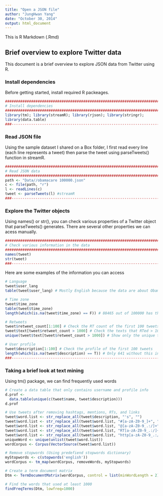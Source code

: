 ```yaml
---
title: "Open a JSON file"
author: "JungHwan Yang"
date: "October 30, 2014"
output: html_document
---
```


This is R Markdown (.Rmd)

## Brief overview to explore Twitter data

This document is a brief overview to explore JSON data from Twitter using R.

### Install dependencies

Before getting started, install required R packeages.

```r
###############################################################################
# Install dependencies
###############################################################################
library(tm); library(streamR); library(rjson); library(stringr); 
library(data.table)
###-------------------------------------------------------------------------###
```

### Read JSON file

Using the sample dataset I shared on a Box folder, I first read every line (each line represents a tweet) then parse the tweet using parseTweets() function in streamR.

```r
###############################################################################
# Read JSON data
###############################################################################
path <- "Data//obamacare 100000.json"
c <- file(path, "r")
l <- readLines(c)
tweet <- parseTweets(l) #streamR
###-------------------------------------------------------------------------###
```

### Explore the Twitter objects

Using names() or str(), you can check various properties of a Twitter object that parseTweets() generates.
There are several other properties we can acess manually.

```r
###############################################################################
# Check various information in the data
###############################################################################
names(tweet)
str(tweet)
###-------------------------------------------------------------------------###
```

Here are some examples of the information you can access

```r
# Language
tweet$user_lang
table(tweet$user_lang) # Mostly English because the data are about Obamacare

# Time zone
tweet$time_zone
table(tweet$time_zone)
length(which(is.na(tweet$time_zone) == F)) # 88465 out of 100000 has this info

# Retweets
tweet$retweet_count[1:100] # Check the RT count of the first 100 tweets
tweet$text[tweet$retweet_count > 1000] # Check the texts that RTed > 1000 times
unique(tweet$text[tweet$retweet_count > 1000]) # Show only the unique texts

# User profile
tweet$description[1:100] # Check the profile of the first 100 tweets
length(which(is.na(tweet$description) == T)) # Only 641 without this info
###-------------------------------------------------------------------------###
```

### Taking a brief look at text mining

Using tm() package, we can find frequently used words

```r
# Create a data table that only contains username and profile info
d.prof <- 
  data.table(unique(c(tweet$name, tweet$description)))
d.prof

# Use tweets after removing hashtags, mentions, RTs, and links
tweet$word.list <- str_replace_all(tweet$description, "'s", "")
tweet$word.list <- str_replace_all(tweet$word.list, "#[a-zA-Z0-9_]+", "")
tweet$word.list <- str_replace_all(tweet$word.list, "@[a-zA-Z0-9_.:/]+", "")
tweet$word.list <- str_replace_all(tweet$word.list, "RT[a-zA-Z0-9_.:/]+", "")
tweet$word.list <- str_replace_all(tweet$word.list, "http[a-zA-Z0-9_.:/]+", "")
uniqueWord <- unique(unlist(tweet$word.list))
wordCorpus <- Corpus(VectorSource(tweet$word.list)) 

# Remove stopwords (Using predefiend stopwords dictionary)
myStopwords <- c(stopwords('english'))
wordCorpus <- tm_map(wordCorpus, removeWords, myStopwords)

# Create a term document matrix
Dtm <- TermDocumentMatrix(wordCorpus, control = list(minWordLength = 2))

# Find the words that used at least 1000
findFreqTerms(Dtm, lowfreq=1000) 
```
